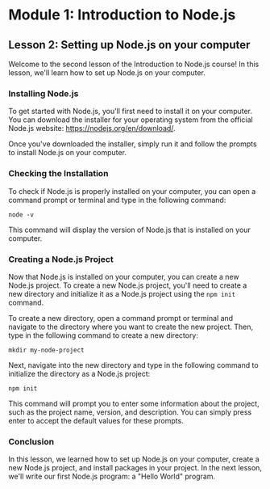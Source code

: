 # Module 1: Introduction to Node.js

## Lesson 2: Setting up Node.js on your computer

Welcome to the second lesson of the Introduction to Node.js course! In this lesson, we'll learn how to set up Node.js on your computer.

### Installing Node.js

To get started with Node.js, you'll first need to install it on your computer. You can download the installer for your operating system from the official Node.js website: https://nodejs.org/en/download/.

Once you've downloaded the installer, simply run it and follow the prompts to install Node.js on your computer.

### Checking the Installation

To check if Node.js is properly installed on your computer, you can open a command prompt or terminal and type in the following command:

```
node -v
```

This command will display the version of Node.js that is installed on your computer.

### Creating a Node.js Project

Now that Node.js is installed on your computer, you can create a new Node.js project. To create a new Node.js project, you'll need to create a new directory and initialize it as a Node.js project using the `npm init` command.

To create a new directory, open a command prompt or terminal and navigate to the directory where you want to create the new project. Then, type in the following command to create a new directory:

```
mkdir my-node-project
```

Next, navigate into the new directory and type in the following command to initialize the directory as a Node.js project:

```
npm init
```

This command will prompt you to enter some information about the project, such as the project name, version, and description. You can simply press enter to accept the default values for these prompts.

### Conclusion

In this lesson, we learned how to set up Node.js on your computer, create a new Node.js project, and install packages in your project. In the next lesson, we'll write our first Node.js program: a "Hello World" program.
